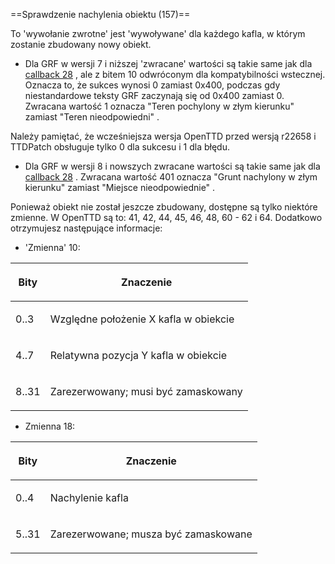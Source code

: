 <noinclude>{{pl/Development/NewGRF/inne strony|en=newgrf-specs.tt-wiki.net/wiki/Callback:_Object_slope_check|pl=pl/Development/NewGRF/NFO Specs/Callback/Object slope check}}
</noinclude>==<span id="Object_slope_check_(157)"></span><span title="Object slope check (157)" id="Object_slope_check_.28157.29">Sprawdzenie nachylenia obiektu (157)</span>==

To <span title=callback>'wywołanie zwrotne'</span> jest <span title=called>'wywoływane'</span> dla każdego kafla, w którym zostanie zbudowany nowy obiekt.

*{{pl/Development/NewGRF/grfTill|7}} Dla GRF w wersji 7 i niższej <span title=return>'zwracane'</span> wartości są takie same jak dla  [[pl/Development/NewGRF/NFO Specs/Callback/Main Page#industry-location-permissibility-28|callback 28]] , ale z bitem 10 odwróconym dla kompatybilności wstecznej. Oznacza to, że sukces wynosi 0 zamiast 0x400, podczas gdy niestandardowe teksty GRF zaczynają się od 0x400 zamiast 0. Zwracana wartość 1 oznacza  "Teren pochylony w złym kierunku" zamiast <span title="Site unsuitable">"Teren nieodpowiedni"</span> .
Należy pamiętać, że wcześniejsza wersja OpenTTD przed wersją r22658 i TTDPatch obsługuje tylko 0 dla sukcesu i 1 dla błędu.

*{{pl/Development/NewGRF/grfFrom|8}} Dla GRF w wersji 8 i nowszych zwracane wartości są takie same jak dla  [[pl/Development/NewGRF/NFO Specs/Callback/Main Page#industry-location-permissibility-28|callback 28]] . Zwracana wartość 401 oznacza "Grunt nachylony w złym kierunku" zamiast "Miejsce nieodpowiednie" .

Ponieważ obiekt nie został jeszcze zbudowany, dostępne są tylko niektóre zmienne. W OpenTTD są to: 41, 42, 44, 45, 46, 48, 60 - 62 i 64.
Dodatkowo otrzymujesz następujące informacje:
* <span title=Variable>'Zmienna'</span> 10:
{| 
|-
!Bity !! Znaczenie
|-
| 0..3 || Względne położenie X kafla w obiekcie
|-
| 4..7 || Relatywna pozycja Y kafla w obiekcie
|-
| 8..31 || Zarezerwowany; musi być zamaskowany
|}
* Zmienna 18:
{| 
|-
!Bity !! Znaczenie
|-
| 0..4 || Nachylenie kafla
|-
| 5..31 || Zarezerwowane; musza być zamaskowane
|}

<!--[[Category:Callbacks]]-->